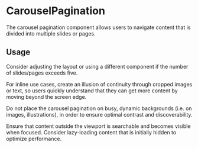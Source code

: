 
<Meta of={Stories} />

# CarouselPagination

<Status variant="stable" />

The carousel pagination component allows users to navigate content that is divided into multiple slides or pages.

<Story of={Stories.Base} />
<Props />

## Usage

Consider adjusting the layout or using a different component if the number of slides/pages exceeds five.

For inline use cases, create an illusion of continuity through cropped images or text, so users quickly understand that they can get more content by moving beyond the screen edge.

Do not place the carousel pagination on busy, dynamic backgrounds (i.e. on images, illustrations), in order to ensure optimal contrast and discoverability.

Ensure that content outside the viewport is searchable and becomes visible when focused. Consider lazy-loading content that is initially hidden to optimize performance.

<Story of={Stories.Carousel} />

